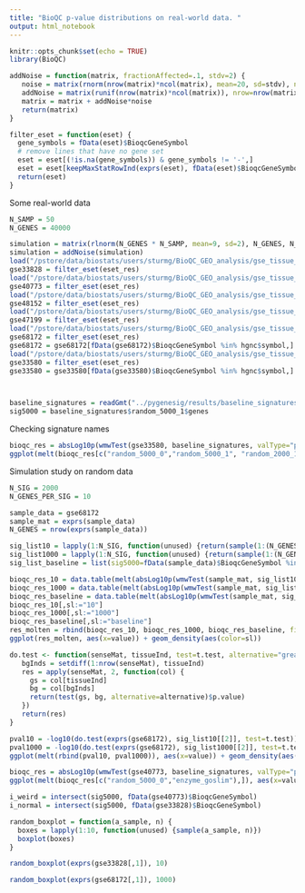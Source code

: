 ```yaml
---
title: "BioQC p-value distributions on real-world data. "
output: html_notebook
---
```


```r
knitr::opts_chunk$set(echo = TRUE)
library(BioQC)
```

```r
addNoise = function(matrix, fractionAffected=.1, stdv=2) {
   noise = matrix(rnorm(nrow(matrix)*ncol(matrix), mean=20, sd=stdv), nrow=nrow(matrix), byrow=FALSE)
   addNoise = matrix(runif(nrow(matrix)*ncol(matrix)), nrow=nrow(matrix), byrow=FALSE) < fractionAffected
   matrix = matrix + addNoise*noise
   return(matrix)
}

filter_eset = function(eset) {
  gene_symbols = fData(eset)$BioqcGeneSymbol
  # remove lines that have no gene set
  eset = eset[(!is.na(gene_symbols)) & gene_symbols != '-',]
  eset = eset[keepMaxStatRowInd(exprs(eset), fData(eset)$BioqcGeneSymbol, stat=median),]
  return(eset)
}

```

Some real-world data
```r
N_SAMP = 50
N_GENES = 40000

simulation = matrix(rlnorm(N_GENES * N_SAMP, mean=9, sd=2), N_GENES, N_SAMP)
simulation = addNoise(simulation)
load("/pstore/data/biostats/users/sturmg/BioQC_GEO_analysis/gse_tissue_annot/geo_annot/GSE33828.Rdata")
gse33828 = filter_eset(eset_res)
load("/pstore/data/biostats/users/sturmg/BioQC_GEO_analysis/gse_tissue_annot/geo_annot/GSE40773.Rdata")
gse40773 = filter_eset(eset_res)
load("/pstore/data/biostats/users/sturmg/BioQC_GEO_analysis/gse_tissue_annot/geo_annot/GSE48152.Rdata")
gse48152 = filter_eset(eset_res)
load("/pstore/data/biostats/users/sturmg/BioQC_GEO_analysis/gse_tissue_annot/geo_annot/GSE47199.Rdata")
gse47199 = filter_eset(eset_res)
load("/pstore/data/biostats/users/sturmg/BioQC_GEO_analysis/gse_tissue_annot/geo_annot/GSE68172.Rdata")
gse68172 = filter_eset(eset_res)
gse68172 = gse68172[fData(gse68172)$BioqcGeneSymbol %in% hgnc$symbol,]
load("/pstore/data/biostats/users/sturmg/BioQC_GEO_analysis/gse_tissue_annot/geo_annot/GSE33580.Rdata")
gse33580 = filter_eset(eset_res)
gse33580 = gse33580[fData(gse33580)$BioqcGeneSymbol %in% hgnc$symbol,]



baseline_signatures = readGmt("../pygenesig/results/baseline_signatures.gmt")
sig5000 = baseline_signatures$random_5000_1$genes
```



Checking signature names
```r
bioqc_res = absLog10p(wmwTest(gse33580, baseline_signatures, valType="p.greater", col="BioqcGeneSymbol"))
ggplot(melt(bioqc_res[c("random_5000_0","random_5000_1", "random_2000_1", "random_100_1"),]), aes(x=value)) + geom_density(aes(color=Var1))
```


Simulation study on random data
```r
N_SIG = 2000
N_GENES_PER_SIG = 10

sample_data = gse68172
sample_mat = exprs(sample_data)
N_GENES = nrow(exprs(sample_data))

sig_list10 = lapply(1:N_SIG, function(unused) {return(sample(1:(N_GENES), 10))})
sig_list1000 = lapply(1:N_SIG, function(unused) {return(sample(1:(N_GENES), 1000))})
sig_list_baseline = list(sig5000=fData(sample_data)$BioqcGeneSymbol %in% sig5000)

bioqc_res_10 = data.table(melt(absLog10p(wmwTest(sample_mat, sig_list10, valType="p.greater"))))
bioqc_res_1000 = data.table(melt(absLog10p(wmwTest(sample_mat, sig_list1000, valType="p.greater"))))
bioqc_res_baseline = data.table(melt(absLog10p(wmwTest(sample_mat, sig_list_baseline, valType="p.greater"))))
bioqc_res_10[,sl:="10"]
bioqc_res_1000[,sl:="1000"]
bioqc_res_baseline[,sl:="baseline"]
res_molten = rbind(bioqc_res_10, bioqc_res_1000, bioqc_res_baseline, fill=TRUE)
ggplot(res_molten, aes(x=value)) + geom_density(aes(color=sl))
```








```r
do.test <- function(senseMat, tissueInd, test=t.test, alternative="greater") {
   bgInds = setdiff(1:nrow(senseMat), tissueInd)
   res = apply(senseMat, 2, function(col) {
     gs = col[tissueInd]
     bg = col[bgInds]
     return(test(gs, bg, alternative=alternative)$p.value)
   })
   return(res)
}

pval10 = -log10(do.test(exprs(gse68172), sig_list10[[2]], test=t.test))
pval1000 = -log10(do.test(exprs(gse68172), sig_list1000[[2]], test=t.test))
ggplot(melt(rbind(pval10, pval1000)), aes(x=value)) + geom_density(aes(color=Var1))

```

```r
bioqc_res = absLog10p(wmwTest(gse40773, baseline_signatures, valType="p.greater", col="BioqcGeneSymbol"))
ggplot(melt(bioqc_res[c("random_5000_0","enzyme_goslim"),]), aes(x=value)) + geom_density(aes(color=Var1))
```

```r
i_weird = intersect(sig5000, fData(gse40773)$BioqcGeneSymbol)
i_normal = intersect(sig5000, fData(gse33828)$BioqcGeneSymbol)


```


```r

random_boxplot = function(a_sample, n) {
  boxes = lapply(1:10, function(unused) {sample(a_sample, n)})
  boxplot(boxes)
}

random_boxplot(exprs(gse33828[,1]), 10)


```

```r
random_boxplot(exprs(gse68172[,1]), 1000)
```